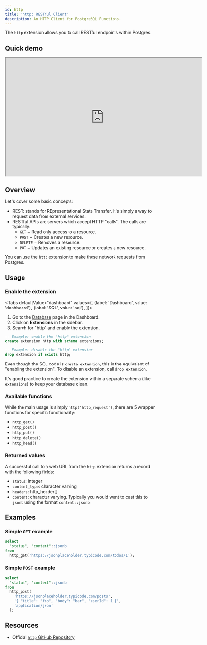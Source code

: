 ```yaml
---
id: http
title: 'http: RESTful Client'
description: An HTTP Client for PostgreSQL Functions.
---
```



The `http` extension allows you to call RESTful endpoints within Postgres.

## Quick demo

<iframe
  className="video-with-border w-full"
  width="640"
  height="385"
  src="https://www.youtube-nocookie.com/embed/rARgrELRCwY"
  frameBorder="1"
  allow="accelerometer; autoplay; clipboard-write; encrypted-media; gyroscope; picture-in-picture"
  allowFullScreen
></iframe>

## Overview

Let's cover some basic concepts:

- REST: stands for REpresentational State Transfer. It's simply a way to request data from external services.
- RESTful APIs are servers which accept HTTP "calls". The calls are typically:
  - `GET` − Read only access to a resource.
  - `POST` − Creates a new resource.
  - `DELETE` − Removes a resource.
  - `PUT` − Updates an existing resource or creates a new resource.

You can use the `http` extension to make these network requests from Postgres.

## Usage

### Enable the extension

<Tabs
  defaultValue="dashboard"
  values={[
    {label: 'Dashboard', value: 'dashboard'},
    {label: 'SQL', value: 'sql'},
  ]}>

<TabItem value="dashboard">

1. Go to the [Database](https://app.supabase.com/project/_/database/tables) page in the Dashboard.
2. Click on **Extensions** in the sidebar.
3. Search for "http" and enable the extension.

</TabItem>
<TabItem value="sql">

```sql
-- Example: enable the "http" extension
create extension http with schema extensions;

-- Example: disable the "http" extension
drop extension if exists http;
```

Even though the SQL code is `create extension`, this is the equivalent of "enabling the extension".
To disable an extension, call `drop extension`.

It's good practice to create the extension within a separate schema (like `extensions`) to keep your database clean.

</TabItem>

</Tabs>

### Available functions

While the main usage is simply `http('http_request')`, there are 5 wrapper functions for specific functionality:

- `http_get()`
- `http_post()`
- `http_put()`
- `http_delete()`
- `http_head()`

### Returned values

A successful call to a web URL from the `http` extension returns a record with the following fields:

- `status`: integer
- `content_type`: character varying
- `headers`: http_header[]
- `content`: character varying. Typically you would want to cast this to `jsonb` using the format `content::jsonb`

## Examples

### Simple `GET` example

```sql
select
  "status", "content"::jsonb
from
  http_get('https://jsonplaceholder.typicode.com/todos/1');
```

### Simple `POST` example

```sql
select
  "status", "content"::jsonb
from
  http_post(
    'https://jsonplaceholder.typicode.com/posts',
    '{ "title": "foo", "body": "bar", "userId": 1 }',
    'application/json'
  );
```

## Resources

- Official [`http` GitHub Repository](https://github.com/pramsey/pgsql-http)
